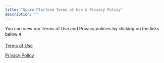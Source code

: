 ```yaml
---
title: "Spare Platform Terms of Use & Privacy Policy"
description: ""
---
```


You can view our Terms of Use and Privacy policies by clicking on the links below ⬇️

[Terms of Use](https://spare.com/terms-of-use)

[Privacy Policy](https://spare.com/privacy-policy)
